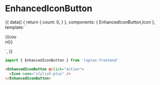 
<Meta title="EnhancedIconButton" component={EnhancedIconButton} />

# EnhancedIconButton

<Preview>
  <Story name="default">
    {{
      data() {
        return {
          count: 0,
        }
      },
      components: { EnhancedIconButton,Icon },
      template: `
        <div style="width: 40px;">
          <EnhancedIconButton @click="count++">
            <Icon name="plus" />
          </EnhancedIconButton>
          <p>{{count}}</p>
        </div>`,
    }}
  </Story>
</Preview>

```typescript
import { EnhancedIconButton } from 'lapras-frontend'
```

```html
<EnhancedIconButton @click="action">
  <Icon name="stylish-plus" />
</EnhancedIconButton>
```

<Props of={EnhancedIconButton} />
